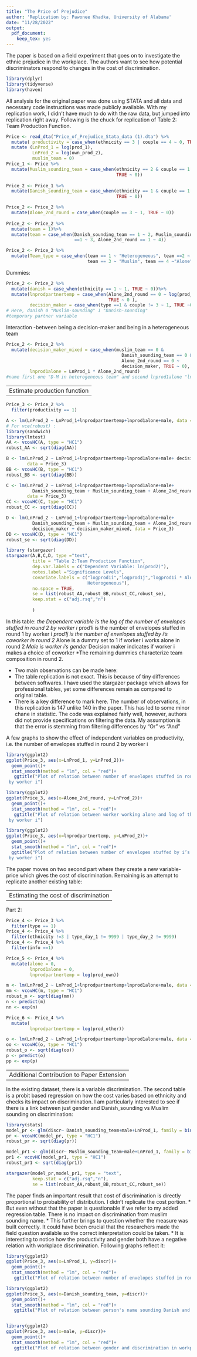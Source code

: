 ```yaml
---
title: "The Price of Prejudice"
author: 'Replication by: Pawonee Khadka, University of Alabama'
date: "11/28/2022"
output:
  pdf_document:
    keep_tex: yes
---
```


The paper is based on a field experiment that goes on to investigate the ethnic 
prejudice in the workplace. The authors want to see how potential discriminators
respond to changes in the cost of discrimination. 

```r
library(dplyr)
library(tidyverse)
library(haven)
```

All analysis for the original paper was done using STATA and all data and 
necessary code instructions was made publicly available.
With my replication work, I didn't have much to do with the raw data, but 
jumped into replication right away. Following is the chuck for replication of 
Table 2: Team Production Function.

```r
Price <- read_dta("Price_of_Prejudice_Stata_data (1).dta") %>%
  mutate( productivity = case_when(ethnicity == 3 | couple == 4 ~ 0, TRUE ~ 1)) %>%
  mutate (LnProd_1 = log(prod_1),
          LnProd_2 = log(own_prod_2),
          muslim_team = 0)
Price_1 <- Price %>%
  mutate(Muslim_sounding_team = case_when(ethnicity == 2 & couple == 1 ~ 1, 
                                          TRUE ~ 0))
    
Price_2 <- Price_1 %>%
  mutate(Danish_sounding_team = case_when(ethnicity == 1 & couple == 1 ~ 1,
                                          TRUE ~ 0))

Price_2 <- Price_2 %>%
  mutate(Alone_2nd_round = case_when(couple == 3 ~ 1, TRUE ~ 0))
         
Price_2 <- Price_2 %>%
  mutate(team = 1)%>%
  mutate(team = case_when(Danish_sounding_team == 1 ~ 2, Muslim_sounding_team 
                          ==1 ~ 3, Alone_2nd_round == 1 ~ 4))

Price_2 <- Price_2 %>%
  mutate(Team_type = case_when(team == 1 ~ "Heterogeneous", team ==2 ~ "Danish",
                               team == 3 ~ "Muslim", team == 4 ~"Alone"))
```
Dummies:

```r
Price_2 <- Price_2 %>%
  mutate(danish = case_when(ethnicity == 1 ~ 1, TRUE ~ 0))%>%
  mutate(lnprodpartnertemp = case_when(Alone_2nd_round == 0 ~ log(prod_partner),
                                       TRUE ~ 0 ),
         decision_maker = case_when(type ==1 & couple != 3 ~ 1, TRUE ~0))
# Here, danish 0 "Muslim-sounding" 1 "Danish-sounding"
#temporary partner variable
```

Interaction 
-between being a decision-maker and being in a heterogeneous team
```r
Price_2 <- Price_2 %>%
  mutate(decision_maker_mixed = case_when(muslim_team == 0 & 
                                            Danish_sounding_team == 0 & 
                                            Alone_2nd_round == 0 ~ 
                                            decision_maker, TRUE ~ 0),
         lnprod1alone = LnProd_1 * Alone_2nd_round)
#name first one "D-M in heterogeneous team" and second lnprod1alone "ln(Prod_1) * alone"
```

-----------------------------------------------
 Estimate production function
-----------------------------------------------



```r
Price_3 <- Price_2 %>%
  filter(productivity == 1)

A <- lm(LnProd_2 ~ LnProd_1+lnprodpartnertemp+lnprod1alone+male, data = Price_3)
# For vce(robust) :
library(sandwich)
library(lmtest)
AA <- vcovHC(A, type = "HC1")
robust_AA <- sqrt(diag(AA))

B <- lm(LnProd_2 ~ LnProd_1+lnprodpartnertemp+lnprod1alone+male+ decision_maker,
        data = Price_3)
BB <- vcovHC(B, type = "HC1")
robust_BB <- sqrt(diag(BB))

C <- lm(LnProd_2 ~ LnProd_1+lnprodpartnertemp+lnprod1alone+male+ 
          Danish_sounding_team + Muslim_sounding_team + Alone_2nd_round, 
        data = Price_3)
CC <- vcovHC(C, type = "HC1")
robust_CC <- sqrt(diag(CC))

D <- lm(LnProd_2 ~ LnProd_1+lnprodpartnertemp+lnprod1alone+male+ 
          Danish_sounding_team + Muslim_sounding_team + Alone_2nd_round+ 
          decision_maker + decision_maker_mixed, data = Price_3)
DD <- vcovHC(D, type = "HC1")
robust_se <- sqrt(diag(DD))

library (stargazer)
stargazer(A,B,C,D, type ="text",
          title = "Table 2:Team Production Function",
          dep.var.labels = c("Dependent Variable: ln(prod2)"),
          notes.label ="Significance Levels",
          covariate.labels = c("logprod1i","logprod1j","logprod1i * Alone","Male","Danish","Muslim","Alone","Decision maker","Decision maker *
                               Heterogeneous"),
          no.space = TRUE,
          se = list(robust_AA,robust_BB,robust_CC,robust_se),
          keep.stat = c("adj.rsq","n")
          
          )

```
In this table:
*the Dependent variable is the log of the number of envelopes stuffed in round 2
 by worker i
*prod1i is the number of envelopes stuffed in round 1 by worker i
*prod1j is the number of envelopes stuffed by i’s coworker in round 2
*Alone is a dummy set to 1 if worker i works alone in round 2
*Male is worker i’s gender 
*Decision maker indicates if worker i makes a choice of coworker 
*The remaining dummies characterize team composition in round 2. 


* Two main observations can be made here:
* The table replication is not exact. This is because of tiny differences 
between softwares. I have used the stargazer package which allows for 
professional tables, yet some differences remain as compared to original table.
* There is a key difference to mark here. The number of observations, in this
replication is 147 unlike 140 in the paper. This has led to some minor chane in
statistic. The code was explained fairly well, however, authors did not provide 
specifications on filtering the data. My assumption is that the error is 
stemming from filtering differences by "Or" vs "And"



A few graphs to show the effect of independent variables on productivity, i.e. the number of envelopes stuffed in round 2 by worker i
```r
library(ggplot2)
ggplot(Price_3, aes(x=LnProd_1, y=LnProd_2))+
  geom_point()+
  stat_smooth(method = "lm", col = "red")+
   ggtitle("Plot of relation between number of envelopes stuffed in round 1 by worker i and log of the number of envelopes stuffed in round 2
 by worker i")
```

```r
library(ggplot2)
ggplot(Price_3, aes(x=Alone_2nd_round, y=LnProd_2))+
  geom_point()+
  stat_smooth(method = "lm", col = "red")+
   ggtitle("Plot of relation between worker working alone and log of the number of envelopes stuffed in round 2
 by worker i")
```

```r
library(ggplot2)
ggplot(Price_3, aes(x=lnprodpartnertemp, y=LnProd_2))+
  geom_point()+
  stat_smooth(method = "lm", col = "red")+
  ggtitle("Plot of relation between number of envelopes stuffed by i’s coworker in round 2 and log of the number of envelopes stuffed in round 2
 by worker i")
```

The paper moves on two second part where they create a new variable- price which gives the cost of discrimination. Remaining is an attempt to replicate another existing table:
																					
-----------------------------------------------
 Estimating the cost of discrimination
-----------------------------------------------


Part 2:
```r

Price_4 <- Price_3 %>% 
  filter(type == 1)
Price_4 <- Price_4 %>%
  filter(ethnicity !=3 | type_day_1 != 9999 | type_day_2 != 9999)
Price_4 <- Price_4 %>%
  filter(info ==1)

Price_5 <- Price_4 %>%
  mutate(alone = 0,
         lnprod1alone = 0,
         lnprodpartnertemp = log(prod_own))

m <- lm(LnProd_2 ~ LnProd_1+lnprodpartnertemp+lnprod1alone+male, data = Price_5)
mm <- vcovHC(m, type = "HC1")
robust_m <- sqrt(diag(mm))
n <- predict(m)
nn <- exp(n)

Price_6 <- Price_4 %>%
  mutate(
         lnprodpartnertemp = log(prod_other))

o <- lm(LnProd_2 ~ LnProd_1+lnprodpartnertemp+lnprod1alone+male, data = Price_6)
oo <- vcovHC(o, type = "HC1")
robust_o <- sqrt(diag(oo))
p <- predict(o)
pp <- exp(p)

```

-----------------------------------------------
 Additional Contribution to Paper Extension
-----------------------------------------------

In the existing dataset, there is a variable discrimination.  The second table is a probit based regression on how the cost varies based on ethnicity and checks its impact on discrimination. I am particularly interested to see if there is a link between just gender and Danish_sounding vs Muslim sounding on discrimination:


```r
library(stats)
model_pr <- glm(discr~ Danish_sounding_team+male+LnProd_1, family = binomial(link = "probit"), data = Price_3)
pr <- vcovHC(model_pr, type = "HC1")
robust_pr <- sqrt(diag(pr))

model_pr1 <- glm(discr~ Muslim_sounding_team+male+LnProd_1, family = binomial(link = "probit"), data = Price_3)
pr1 <- vcovHC(model_pr1, type = "HC1")
robust_pr1 <- sqrt(diag(pr1))

stargazer(model_pr,model_pr1, type = "text",
          keep.stat = c("adj.rsq","n"),
          se = list(robust_AA,robust_BB,robust_CC,robust_se))


```
The paper finds an important result that cost of discrimination is directly proportional to probability of distribution. I didn't replicate the cost portion. 
* But even without that the paper is questionable if we refer to my added regression table. There is no impact on discrimination from muslim sounding name. 
* This further brings to question whether the measure was built correctly. It could have been crucial that the researchers made the field question available so the correct interpretation could be taken.
* It is interesting to notice how the productivity and gender both have a negative relation with workplace discrimination. Following graphs reflect it:

```r
library(ggplot2)
ggplot(Price_3, aes(x=LnProd_1, y=discr))+
  geom_point()+
  stat_smooth(method = "lm", col = "red")+
   ggtitle("Plot of relation between number of envelopes stuffed in round 1 by worker i and discrimination in workplace")

library(ggplot2)
ggplot(Price_3, aes(x=Danish_sounding_team, y=discr))+
  geom_point()+
  stat_smooth(method = "lm", col = "red")+
   ggtitle("Plot of relation between person's name sounding Danish and discrimination in workplace")


library(ggplot2)
ggplot(Price_3, aes(x=male, y=discr))+
  geom_point()+
  stat_smooth(method = "lm", col = "red")+
   ggtitle("Plot of relation between gender and discrimination in workplace")


```